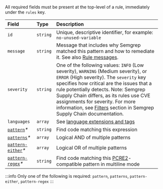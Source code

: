 All required fields must be present at the top-level of a rule, immediately under the `rules` key.

|     Field     |   Type   | Description |
| :------------ | :------- | :---------- |
| `id`          | `string` | Unique, descriptive identifier, for example: `no-unused-variable`        |
| `message`     | `string` | Message that includes why Semgrep matched this pattern and how to remediate it. See also [Rule messages](/contributing/contributing-to-semgrep-rules-repository/#rule-messages). |
| `severity`    | `string` | One of the following values: `INFO` (Low severity), `WARNING` (Medium severity), or `ERROR` (High severity). The `severity` key specifies how critical are the issues that a rule potentially detects. Note: Semgrep Supply Chain differs, as its rules use CVE assignments for severity. For more information, see [Filters](/semgrep-supply-chain/triage-and-remediation/#filters) section in Semgrep Supply Chain documentation. |
| `languages`   | `array`  | See [language extensions and tags](/writing-rules/rule-syntax/#language-extensions-and-languages-key-values) |
| [`pattern`](#pattern)_\*_     | `string` | Find code matching this expression |
| [`patterns`](#patterns)_\*_   | `array`  | Logical AND of multiple patterns |
| [`pattern-either`](#pattern-either)_\*_ | `array`  | Logical OR of multiple patterns |
| [`pattern-regex`](#pattern-regex)_\*_   | `string` | Find code matching this [PCRE2](https://www.pcre.org/current/doc/html/pcre2pattern.html)-compatible pattern in multiline mode |

:::info
Only one of the following is required: `pattern`, `patterns`, `pattern-either`, `pattern-regex`
:::

